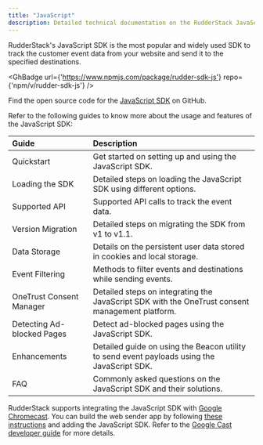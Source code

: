 ```yaml
---
title: "JavaScript"
description: Detailed technical documentation on the RudderStack JavaScript SDK, its implementation, and usage.
---
```


RudderStack's JavaScript SDK is the most popular and widely used SDK to track the customer event data from your website and send it to the specified destinations.

<GhBadge
  url={'https://www.npmjs.com/package/rudder-sdk-js'}
  repo={'npm/v/rudder-sdk-js'}
/>

<div class="infoBlock">
Find the open source code for the <a href="https://github.com/rudderlabs/rudder-sdk-js">JavaScript SDK</a> on GitHub.
</div>

Refer to the following guides to know more about the usage and features of the JavaScript SDK:

| Guide          | Description    |
| :------------------- | :------------------------- |
| <Link to="/sources/sdks/rudderstack-javascript-sdk/quick-start-guide/">Quickstart</Link>    | Get started on setting up and using the JavaScript SDK. |
| <Link to="/sources/sdks/rudderstack-javascript-sdk/load-js-sdk/">Loading the SDK</Link>    | Detailed steps on loading the JavaScript SDK using different options. |
| <Link to="/sources/sdks/rudderstack-javascript-sdk/supported-api/">Supported API</Link>                     | Supported API calls to track the event data.      |
| <Link to="/sources/sdks/rudderstack-javascript-sdk/version-migration-guide/">Version Migration</Link>    | Detailed steps on migrating the SDK from v1 to v1.1.     |
|  <Link to="/sources/sdks/rudderstack-javascript-sdk/data-storage-cookies/">Data Storage</Link>                       | Details on the persistent user data stored in cookies and local storage.                 |
|  <Link to="/sources/sdks/rudderstack-javascript-sdk/filtering/">Event Filtering</Link>                      | Methods to filter events and destinations while sending events.   |
|  <Link to="/sources/sdks/rudderstack-javascript-sdk/onetrust-consent-manager/">OneTrust Consent Manager</Link>     |  Detailed steps on integrating the JavaScript SDK with the OneTrust consent management platform.      |
|   <Link to="/sources/sdks/rudderstack-javascript-sdk/detecting-adblocked-pages/">Detecting Ad-blocked Pages</Link>                     | Detect ad-blocked pages using the JavaScript SDK.                    |
| <Link to="/sources/sdks/rudderstack-javascript-sdk/javascript-sdk-enhancements/">Enhancements</Link>       | Detailed guide on using the Beacon utility to send event payloads using the JavaScript SDK.    |
| <Link to="/sources/sdks/rudderstack-javascript-sdk/faq/">FAQ</Link>       | Commonly asked questions on the JavaScript SDK and their solutions. |

<div class="successBlock">
RudderStack supports integrating the JavaScript SDK with <a href="https://store.google.com/in/product/chromecast?hl=en-GB">Google Chromecast</a>. You can build the web sender app by following <a href="https://developers.google.com/cast/docs/web_sender">these instructions</a> and adding the JavaScript SDK. Refer to the <a href="https://developers.google.com/cast/docs/developers">Google Cast developer guide</a> for more details.
</div>
